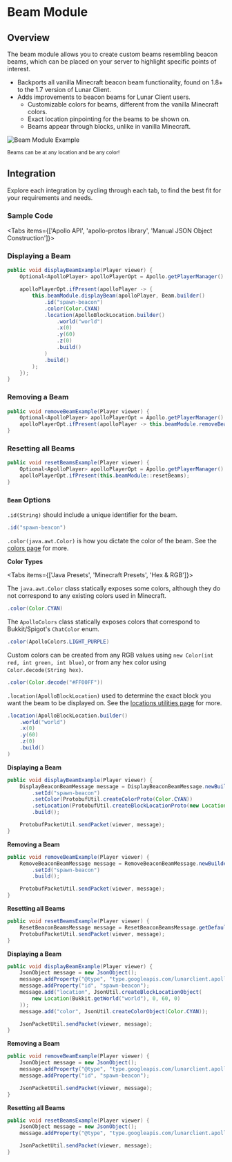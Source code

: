 
# Beam Module

## Overview

The beam module allows you to create custom beams resembling beacon beams, which can be placed on your server to highlight specific points of interest.

-   Backports all vanilla Minecraft beacon beam functionality, found on 1.8+ to the 1.7 version of Lunar Client.
-   Adds improvements to beacon beams for Lunar Client users.
    -   Customizable colors for beams, different from the vanilla Minecraft colors.
    -   Exact location pinpointing for the beams to be shown on.
    -   Beams appear through blocks, unlike in vanilla Minecraft.

![Beam Module Example](https://i.imgur.com/F539tcr.jpeg#center)

<div style={{ textAlign: "center" }}>
    <small>Beams can be at any location and be any color!</small>
</div>

## Integration

Explore each integration by cycling through each tab, to find the best fit for your requirements and needs.

### Sample Code

<Tabs items={['Apollo API', 'apollo-protos library', 'Manual JSON Object Construction']}>

<Tab>

### Displaying a Beam

```java
public void displayBeamExample(Player viewer) {
    Optional<ApolloPlayer> apolloPlayerOpt = Apollo.getPlayerManager().getPlayer(viewer.getUniqueId());

    apolloPlayerOpt.ifPresent(apolloPlayer -> {
        this.beamModule.displayBeam(apolloPlayer, Beam.builder()
            .id("spawn-beacon")
            .color(Color.CYAN)
            .location(ApolloBlockLocation.builder()
                .world("world")
                .x(0)
                .y(60)
                .z(0)
                .build()
            )
            .build()
        );
    });
}
```

### Removing a Beam

```java
public void removeBeamExample(Player viewer) {
    Optional<ApolloPlayer> apolloPlayerOpt = Apollo.getPlayerManager().getPlayer(viewer.getUniqueId());
    apolloPlayerOpt.ifPresent(apolloPlayer -> this.beamModule.removeBeam(apolloPlayer, "spawn-beacon"));
}
```

### Resetting all Beams

```java
public void resetBeamsExample(Player viewer) {
    Optional<ApolloPlayer> apolloPlayerOpt = Apollo.getPlayerManager().getPlayer(viewer.getUniqueId());
    apolloPlayerOpt.ifPresent(this.beamModule::resetBeams);
}
```

### `Beam` Options

`.id(String)` should include a unique identifier for the beam.

```java
.id("spawn-beacon")
```

`.color(java.awt.Color)` is how you dictate the color of the beam. See the [colors page](/apollo/developers/utilities/colors) for more.

**Color Types**

<Tabs items={['Java Presets', 'Minecraft Presets', 'Hex & RGB']}>
<Tab>

The `java.awt.Color` class statically exposes some colors, although they do not correspond to any existing colors used in Minecraft.

```java
.color(Color.CYAN)
```

</Tab>

<Tab>

The `ApolloColors` class statically exposes colors that correspond to Bukkit/Spigot's `ChatColor` enum.

```java
.color(ApolloColors.LIGHT_PURPLE)
```

</Tab>

<Tab>

Custom colors can be created from any RGB values using `new Color(int red, int green, int blue)`, or from any hex color using `Color.decode(String hex)`.

```java
.color(Color.decode("#FF00FF"))
```

</Tab>
</Tabs>

`.location(ApolloBlockLocation)` used to determine the exact block you want the beam to be displayed on. See the [locations utilities page](/apollo/developers/utilities/locations) for more.

```java
.location(ApolloBlockLocation.builder()
    .world("world")
    .x(0)
    .y(60)
    .z(0)
    .build()
)
```

</Tab>

<Tab>

**Displaying a Beam**

```java
public void displayBeamExample(Player viewer) {
    DisplayBeaconBeamMessage message = DisplayBeaconBeamMessage.newBuilder()
        .setId("spawn-beacon")
        .setColor(ProtobufUtil.createColorProto(Color.CYAN))
        .setLocation(ProtobufUtil.createBlockLocationProto(new Location(viewer.getWorld(), 0, 60, 0)))
        .build();

    ProtobufPacketUtil.sendPacket(viewer, message);
}
```

**Removing a Beam**

```java
public void removeBeamExample(Player viewer) {
    RemoveBeaconBeamMessage message = RemoveBeaconBeamMessage.newBuilder()
        .setId("spawn-beacon")
        .build();

    ProtobufPacketUtil.sendPacket(viewer, message);
}
```

**Resetting all Beams**

```java
public void resetBeamsExample(Player viewer) {
    ResetBeaconBeamsMessage message = ResetBeaconBeamsMessage.getDefaultInstance();
    ProtobufPacketUtil.sendPacket(viewer, message);
}
```

</Tab>

<Tab>

**Displaying a Beam**

```java
public void displayBeamExample(Player viewer) {
    JsonObject message = new JsonObject();
    message.addProperty("@type", "type.googleapis.com/lunarclient.apollo.beam.v1.DisplayBeaconBeamMessage");
    message.addProperty("id", "spawn-beacon");
    message.add("location", JsonUtil.createBlockLocationObject(
        new Location(Bukkit.getWorld("world"), 0, 60, 0)
    ));
    message.add("color", JsonUtil.createColorObject(Color.CYAN));

    JsonPacketUtil.sendPacket(viewer, message);
}
```

**Removing a Beam**

```java
public void removeBeamExample(Player viewer) {
    JsonObject message = new JsonObject();
    message.addProperty("@type", "type.googleapis.com/lunarclient.apollo.beam.v1.RemoveBeaconBeamMessage");
    message.addProperty("id", "spawn-beacon");

    JsonPacketUtil.sendPacket(viewer, message);
}
```

**Resetting all Beams**

```java
public void resetBeamsExample(Player viewer) {
    JsonObject message = new JsonObject();
    message.addProperty("@type", "type.googleapis.com/lunarclient.apollo.beam.v1.ResetBeaconBeamsMessage");

    JsonPacketUtil.sendPacket(viewer, message);
}
```

</Tab>

</Tabs>


